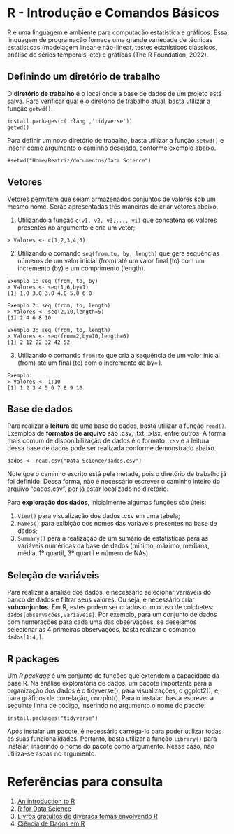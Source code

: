 # R - Introdução e Comandos Básicos

R é uma linguagem e ambiente para computação estatística e gráficos. Essa linguagem de programação fornece uma grande variedade de técnicas estatísticas (modelagem linear e não-linear, testes estatísticos clássicos, análise de séries temporais, etc) e gráficas (The R Foundation, 2022).


## Definindo um diretório de trabalho

O **diretório de trabalho** é o local onde a base de dados de um projeto está salva. Para verificar qual é o diretório de trabalho atual, basta utilizar a função ` getwd() `.

```
install.packages(c('rlang','tidyverse'))
getwd()
```

Para definir um novo diretório de trabalho, basta utilizar a função `setwd()` e inserir como argumento o caminho desejado, conforme exemplo abaixo.

```
#setwd("Home/Beatriz/documentos/Data Science")
```
## Vetores

Vetores permitem que sejam armazenados conjuntos de valores sob um mesmo nome. Serão apresentadas três maneiras de criar vetores abaixo.

  1. Utilizando a função `c(v1, v2, v3,..., vi)` que concatena os valores presentes no argumento e cria um vetor;
  
  ```
  > Valores <- c(1,2,3,4,5)
  ```
  
  2. Utilizando o comando `seq(from,to, by, length)` que gera sequências números de um valor inicial (from) até um valor final (to) com um incremento (by) e um comprimento (length).
  
  ```
  Exemplo 1: seq (from, to, by)
  > Valores <- seq(1,6,by=1)
  [1] 1.0 3.0 3.0 4.0 5.0 6.0
  ```
  ```
  Exemplo 2: seq (from, to, length)
  > Valores <- seq(2,10,length=5)
  [1] 2 4 6 8 10
  ```
  ```
  Exemplo 3: seq (from, to, length)
  > Valores <- seq(from=2,by=10,length=6)
  [1] 2 12 22 32 42 52 
  ```
  
  3. Utilizando o comando `from:to` que cria a sequência de um valor inicial (from) até um final (to) com o incremento de by=1.
  ```
  Exemplo: 
  > Valores <- 1:10
  [1] 1 2 3 4 5 6 7 8 9 10
  ```
  
## Base de dados

Para realizar a **leitura** de uma base de dados, basta utilizar a função `read() `. Exemplos de **formatos de arquivo** são .csv, .txt, .xlsx, entre outros. A forma mais comum de disponibilização de dados é o formato `.csv` e a leitura dessa base de dados pode ser realizada conforme demonstrado abaixo. 

```dados <- read.csv("Data Science/dados.csv")
```

Note que o caminho escrito está pela metade, pois o diretório de trabalho já foi definido. Dessa forma, não é necessário escrever o caminho inteiro do arquivo "dados.csv", por já estar localizado no diretório.

Para **exploração dos dados**, inicialmente algumas funções são úteis: 

  1. `View()` para visualização dos dados .csv em uma tabela;
  2. `Names()` para exibição dos nomes das variáveis presentes na base de dados;
  3. `Summary()` para a realização de um sumário de estatísticas para as variáveis numéricas da base de dados (mínimo, máximo, mediana, média, 1º quartil, 3º quartil e número de NAs).
  
  
## Seleção de variáveis

Para realizar a análise dos dados, é necessário selecionar variáveis do banco de dados e filtrar seus valores. Ou seja, é necessário criar **subconjuntos**. Em R, estes podem ser criados com o uso de colchetes: `dados[observações,variáveis]`.
Por exemplo, para um conjunto de dados com numerações para cada uma das observações, se desejamos selecionar as 4 primeiras observações, basta realizar o comando `dados[1:4,]`.

## R packages
Um *R package* é um conjunto de funções que extendem a capacidade da base R. Na análise exploratória de dados, um pacote importante para a organização dos dados é o tidyverse(); para visualizações, o ggplot2(); e, para gráficos de correlação, corrplot(). Para o instalar, basta escrever a seguinte linha de código, inserindo no argumento o nome do pacote:

```
install.packages("tidyverse")
```

Após instalar um pacote, é necessário carregá-lo para poder utilizar todas as suas funcionalidades. Portanto, basta utilizar a função `library()` para instalar, inserindo o nome do pacote como argumento. Nesse caso, não utiliza-se aspas no argumento.

# Referências para consulta
1. [An introduction to R](https://intro2r.com/)
2. [R for Data Science](https://r4ds.had.co.nz/)
3. [Livros gratuitos de diversos temas envolvendo R](https://www.rstudio.com/resources/books/)
4. [Ciência de Dados em R](https://livro.curso-r.com/index.html)